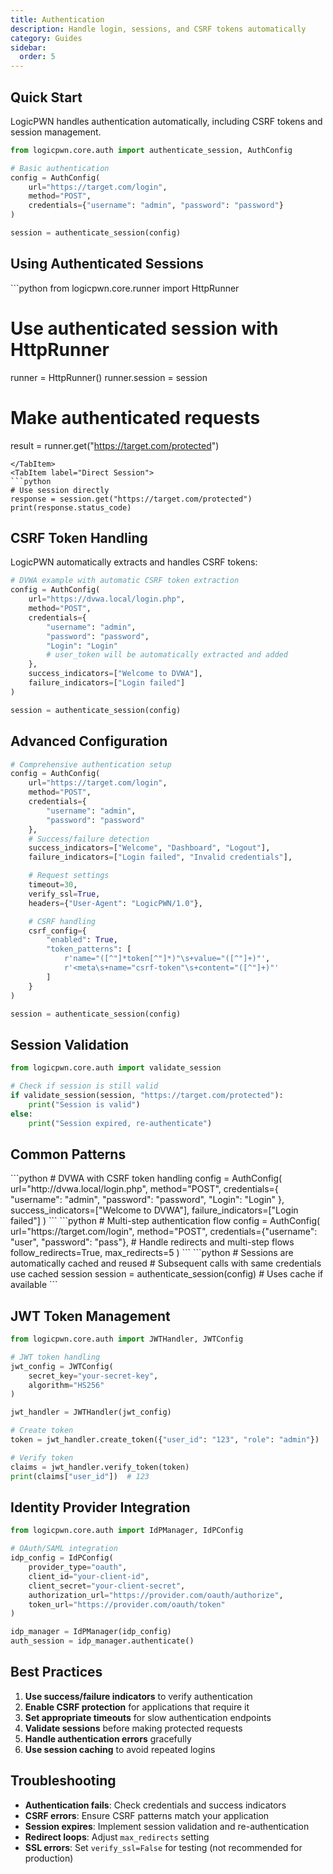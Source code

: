 ```yaml
---
title: Authentication
description: Handle login, sessions, and CSRF tokens automatically
category: Guides
sidebar:
  order: 5
---
```



## Quick Start

LogicPWN handles authentication automatically, including CSRF tokens and session management.

```python
from logicpwn.core.auth import authenticate_session, AuthConfig

# Basic authentication
config = AuthConfig(
    url="https://target.com/login",
    method="POST",
    credentials={"username": "admin", "password": "password"}
)

session = authenticate_session(config)
```

## Using Authenticated Sessions

<Tabs>
<TabItem label="With HttpRunner">
```python
from logicpwn.core.runner import HttpRunner

# Use authenticated session with HttpRunner
runner = HttpRunner()
runner.session = session

# Make authenticated requests
result = runner.get("https://target.com/protected")
```
</TabItem>
<TabItem label="Direct Session">
```python
# Use session directly
response = session.get("https://target.com/protected")
print(response.status_code)
```
</TabItem>
</Tabs>

## CSRF Token Handling

LogicPWN automatically extracts and handles CSRF tokens:

```python
# DVWA example with automatic CSRF token extraction
config = AuthConfig(
    url="https://dvwa.local/login.php",
    method="POST",
    credentials={
        "username": "admin",
        "password": "password",
        "Login": "Login"
        # user_token will be automatically extracted and added
    },
    success_indicators=["Welcome to DVWA"],
    failure_indicators=["Login failed"]
)

session = authenticate_session(config)
```

## Advanced Configuration

```python
# Comprehensive authentication setup
config = AuthConfig(
    url="https://target.com/login",
    method="POST",
    credentials={
        "username": "admin",
        "password": "password"
    },
    # Success/failure detection
    success_indicators=["Welcome", "Dashboard", "Logout"],
    failure_indicators=["Login failed", "Invalid credentials"],

    # Request settings
    timeout=30,
    verify_ssl=True,
    headers={"User-Agent": "LogicPWN/1.0"},

    # CSRF handling
    csrf_config={
        "enabled": True,
        "token_patterns": [
            r'name="([^"]*token[^"]*)"\s+value="([^"]+)"',
            r'<meta\s+name="csrf-token"\s+content="([^"]+)"'
        ]
    }
)

session = authenticate_session(config)
```

## Session Validation

```python
from logicpwn.core.auth import validate_session

# Check if session is still valid
if validate_session(session, "https://target.com/protected"):
    print("Session is valid")
else:
    print("Session expired, re-authenticate")
```

## Common Patterns

<CardGrid>
<Card title="DVWA Authentication" icon="shield">
```python
# DVWA with CSRF token handling
config = AuthConfig(
    url="http://dvwa.local/login.php",
    method="POST",
    credentials={
        "username": "admin",
        "password": "password",
        "Login": "Login"
    },
    success_indicators=["Welcome to DVWA"],
    failure_indicators=["Login failed"]
)
```
</Card>

<Card title="Multi-Step Login" icon="key">
```python
# Multi-step authentication flow
config = AuthConfig(
    url="https://target.com/login",
    method="POST",
    credentials={"username": "user", "password": "pass"},
    # Handle redirects and multi-step flows
    follow_redirects=True,
    max_redirects=5
)
```
</Card>

<Card title="Session Persistence" icon="save">
```python
# Sessions are automatically cached and reused
# Subsequent calls with same credentials use cached session
session = authenticate_session(config)  # Uses cache if available
```
</Card>
</CardGrid>

## JWT Token Management

```python
from logicpwn.core.auth import JWTHandler, JWTConfig

# JWT token handling
jwt_config = JWTConfig(
    secret_key="your-secret-key",
    algorithm="HS256"
)

jwt_handler = JWTHandler(jwt_config)

# Create token
token = jwt_handler.create_token({"user_id": "123", "role": "admin"})

# Verify token
claims = jwt_handler.verify_token(token)
print(claims["user_id"])  # 123
```

## Identity Provider Integration

```python
from logicpwn.core.auth import IdPManager, IdPConfig

# OAuth/SAML integration
idp_config = IdPConfig(
    provider_type="oauth",
    client_id="your-client-id",
    client_secret="your-client-secret",
    authorization_url="https://provider.com/oauth/authorize",
    token_url="https://provider.com/oauth/token"
)

idp_manager = IdPManager(idp_config)
auth_session = idp_manager.authenticate()
```

## Best Practices

1. **Use success/failure indicators** to verify authentication
2. **Enable CSRF protection** for applications that require it
3. **Set appropriate timeouts** for slow authentication endpoints
4. **Validate sessions** before making protected requests
5. **Handle authentication errors** gracefully
6. **Use session caching** to avoid repeated logins

## Troubleshooting

- **Authentication fails**: Check credentials and success indicators
- **CSRF errors**: Ensure CSRF patterns match your application
- **Session expires**: Implement session validation and re-authentication
- **Redirect loops**: Adjust `max_redirects` setting
- **SSL errors**: Set `verify_ssl=False` for testing (not recommended for production)
